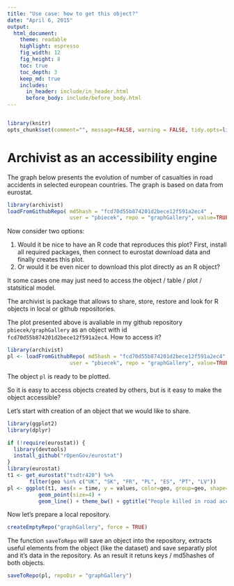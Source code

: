 ```yaml
---
title: "Use case: how to get this object?"
date: "April 6, 2015"
output:
  html_document:
    theme: readable
    highlight: espresso
    fig_width: 12
    fig_height: 8
    toc: true
    toc_depth: 3
    keep_md: true
    includes:
      in_header: include/in_header.html
      before_body: include/before_body.html
--- 
```

```r

```

```r
library(knitr)
opts_chunk$set(comment="", message=FALSE, warning = FALSE, tidy.opts=list(keep.blank.line=TRUE, width.cutoff=150),options(width=120), cache=TRUE)
```
# Archivist as an accessibility engine

The graph below presents the evolution of number of casualties in road accidents in selected european countries. The graph is based on data from eurostat.

```r
library(archivist)
loadFromGithubRepo( md5hash = "fcd70d55b874201d2bece12f591a2ec4" , 
                    user = "pbiecek", repo = "graphGallery", value=TRUE)
```                    

Now consider two options:

1.  Would it be nice to have an R code that reproduces this plot? First, install all required packages, then connect to eurostat download data and finally creates this plot.
2.  Or would it be even nicer to download this plot directly as an R object?

It some cases one may just need to access the object / table / plot / statsitical model.

The archivist is package that allows to share, store, restore and look for R objects in local or github repositories.

The plot presented above is avaliable in my github repository `pbiecek/graphGallery` as an object with id `fcd70d55b874201d2bece12f591a2ec4`. How to access it?

```r
library(archivist)
pl <- loadFromGithubRepo( md5hash = "fcd70d55b874201d2bece12f591a2ec4" , 
                    user = "pbiecek", repo = "graphGallery", value=TRUE)
```

The object `pl` is ready to be plotted.

So it is easy to access objects created by others, but is it easy to make the object accessible?

Let's start with creation of an object that we would like to share.

```r

library(ggplot2)
library(dplyr)

if (!require(eurostat)) {
  library(devtools)
  install_github("rOpenGov/eurostat")
}
library(eurostat)
t1 <- get_eurostat("tsdtr420") %>% 
       filter(geo %in% c("UK", "SK", "FR", "PL", "ES", "PT", "LV"))
pl <- ggplot(t1, aes(x = time, y = values, color=geo, group=geo, shape=geo)) +
          geom_point(size=4) + 
          geom_line() + theme_bw() + ggtitle("People killed in road accidents")
```

Now let's prepare a local repository.

```r
createEmptyRepo("graphGallery", force = TRUE)
```

The function `saveToRepo` will save an object into the repository, extracts useful elements from the object (like the dataset) and save separatly plot and it's data in the repository. As an result it retuns keys / md5hashes of both objects.

```r
saveToRepo(pl, repoDir = "graphGallery")
```
